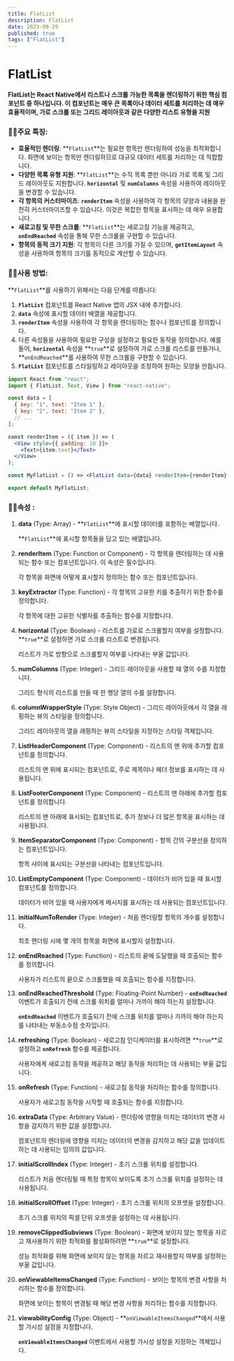 ```yaml
---
title: FlatList
description: FlatList
date: 2023-09-29
published: true
tags: ["FlatList"]
---
```


# **FlatList**

**FlatList는 React Native에서 리스트나 스크롤 가능한 목록을 렌더링하기 위한 핵심 컴포넌트 중 하나입니다. 이 컴포넌트는 매우 큰 목록이나 데이터 세트를 처리하는 데 매우 효율적이며, 가로 스크롤 또는 그리드 레이아웃과 같은 다양한 리스트 유형을 지원**

### 🤳🏻**주요 특징:**

- **효율적인 렌더링**: **`FlatList`**는 필요한 항목만 렌더링하여 성능을 최적화합니다. 화면에 보이는 항목만 렌더링하므로 대규모 데이터 세트를 처리하는 데 적합합니다.
- **다양한 목록 유형 지원**: **`FlatList`**는 수직 목록 뿐만 아니라 가로 목록 및 그리드 레이아웃도 지원합니다. **`horizontal`** 및 **`numColumns`** 속성을 사용하여 레이아웃을 변경할 수 있습니다.
- **각 항목의 커스터마이즈**: **`renderItem`** 속성을 사용하여 각 항목의 모양과 내용을 완전히 커스터마이즈할 수 있습니다. 이것은 복잡한 항목을 표시하는 데 매우 유용합니다.
- **새로고침 및 무한 스크롤**: **`FlatList`**는 새로고침 기능을 제공하고, **`onEndReached`** 속성을 통해 무한 스크롤을 구현할 수 있습니다.
- **항목의 동적 크기 지원**: 각 항목이 다른 크기를 가질 수 있으며, **`getItemLayout`** 속성을 사용하여 항목의 크기를 동적으로 계산할 수 있습니다.

### 🤳🏻**사용 방법:**

**`FlatList`**를 사용하기 위해서는 다음 단계를 따릅니다:

1. **`FlatList`** 컴포넌트를 React Native 앱의 JSX 내에 추가합니다.
2. **`data`** 속성에 표시할 데이터 배열을 제공합니다.
3. **`renderItem`** 속성을 사용하여 각 항목을 렌더링하는 함수나 컴포넌트를 정의합니다.
4. 다른 속성들을 사용하여 필요한 구성을 설정하고 필요한 동작을 정의합니다. 예를 들어, **`horizontal`** 속성을 **`true`**로 설정하여 가로 스크롤 리스트를 만들거나, **`onEndReached`**를 사용하여 무한 스크롤을 구현할 수 있습니다.
5. **`FlatList`** 컴포넌트를 스타일링하고 레이아웃을 조정하여 원하는 모양을 만듭니다.

```jsx
import React from "react";
import { FlatList, Text, View } from "react-native";

const data = [
  { key: "1", text: "Item 1" },
  { key: "2", text: "Item 2" },
  // ...
];

const renderItem = ({ item }) => (
  <View style={{ padding: 10 }}>
    <Text>{item.text}</Text>
  </View>
);

const MyFlatList = () => <FlatList data={data} renderItem={renderItem} />;

export default MyFlatList;
```

### 🤳🏻속성 **:**

1. **data** (Type: Array) - **`FlatList`**에 표시할 데이터를 포함하는 배열입니다.

   **`FlatList`**에 표시할 항목들을 담고 있는 배열입니다.

2. **renderItem** (Type: Function or Component) - 각 항목을 렌더링하는 데 사용되는 함수 또는 컴포넌트입니다. 이 속성은 필수입니다.

   각 항목을 화면에 어떻게 표시할지 정의하는 함수 또는 컴포넌트입니다.

3. **keyExtractor** (Type: Function) - 각 항목의 고유한 키를 추출하기 위한 함수를 정의합니다.

   각 항목에 대한 고유한 식별자를 추출하는 함수를 지정합니다.

4. **horizontal** (Type: Boolean) - 리스트를 가로로 스크롤할지 여부를 설정합니다. **`true`**로 설정하면 가로 스크롤 리스트로 변경됩니다.

   리스트가 가로 방향으로 스크롤할지 여부를 나타내는 부울 값입니다.

5. **numColumns** (Type: Integer) - 그리드 레이아웃을 사용할 때 열의 수를 지정합니다.

   그리드 형식의 리스트를 만들 때 한 행당 열의 수를 설정합니다.

6. **columnWrapperStyle** (Type: Style Object) - 그리드 레이아웃에서 각 열을 래핑하는 뷰의 스타일을 정의합니다.

   그리드 레이아웃의 열을 래핑하는 뷰의 스타일을 지정하는 스타일 객체입니다.

7. **ListHeaderComponent** (Type: Component) - 리스트의 맨 위에 추가할 컴포넌트를 정의합니다.

   리스트의 맨 위에 표시되는 컴포넌트로, 주로 제목이나 헤더 정보를 표시하는 데 사용됩니다.

8. **ListFooterComponent** (Type: Component) - 리스트의 맨 아래에 추가할 컴포넌트를 정의합니다.

   리스트의 맨 아래에 표시되는 컴포넌트로, 추가 정보나 더 많은 항목을 표시하는 데 사용됩니다.

9. **ItemSeparatorComponent** (Type: Component) - 항목 간의 구분선을 정의하는 컴포넌트입니다.

   항목 사이에 표시되는 구분선을 나타내는 컴포넌트입니다.

10. **ListEmptyComponent** (Type: Component) - 데이터가 비어 있을 때 표시할 컴포넌트를 정의합니다.

    데이터가 비어 있을 때 사용자에게 메시지를 표시하는 데 사용되는 컴포넌트입니다.

11. **initialNumToRender** (Type: Integer) - 처음 렌더링할 항목의 개수를 설정합니다.

    최초 렌더링 시에 몇 개의 항목을 화면에 표시할지 설정합니다.

12. **onEndReached** (Type: Function) - 리스트의 끝에 도달했을 때 호출되는 함수를 정의합니다.

    사용자가 리스트의 끝으로 스크롤했을 때 호출되는 함수를 지정합니다.

13. **onEndReachedThreshold** (Type: Floating-Point Number) - **`onEndReached`** 이벤트가 호출되기 전에 스크롤 위치를 얼마나 가까이 해야 하는지 설정합니다.

    **`onEndReached`** 이벤트가 호출되기 전에 스크롤 위치를 얼마나 가까이 해야 하는지를 나타내는 부동소수점 숫자입니다.

14. **refreshing** (Type: Boolean) - 새로고침 인디케이터를 표시하려면 **`true`**로 설정하고 **`onRefresh`** 함수를 제공합니다.

    사용자에게 새로고침 동작을 제공하고 해당 동작을 처리하는 데 사용되는 부울 값입니다.

15. **onRefresh** (Type: Function) - 새로고침 동작을 처리하는 함수를 정의합니다.

    사용자가 새로고침 동작을 시작할 때 호출되는 함수를 지정합니다.

16. **extraData** (Type: Arbitrary Value) - 렌더링에 영향을 미치는 데이터의 변경 사항을 감지하기 위한 값을 설정합니다.

    컴포넌트의 렌더링에 영향을 미치는 데이터의 변경을 감지하고 해당 값을 업데이트하는 데 사용되는 임의의 값입니다.

17. **initialScrollIndex** (Type: Integer) - 초기 스크롤 위치를 설정합니다.

    리스트가 처음 렌더링될 때 특정 항목이 보이도록 초기 스크롤 위치를 설정하는 데 사용됩니다.

18. **initialScrollOffset** (Type: Integer) - 초기 스크롤 위치의 오프셋을 설정합니다.

    초기 스크롤 위치의 픽셀 단위 오프셋을 설정하는 데 사용됩니다.

19. **removeClippedSubviews** (Type: Boolean) - 화면에 보이지 않는 항목을 자르고 재사용하기 위한 최적화를 활성화하려면 **`true`**로 설정합니다.

    성능 최적화를 위해 화면에 보이지 않는 항목을 자르고 재사용할지 여부를 설정하는 부울 값입니다.

20. **onViewableItemsChanged** (Type: Function) - 보이는 항목의 변경 사항을 처리하는 함수를 정의합니다.

    화면에 보이는 항목이 변경될 때 해당 변경 사항을 처리하는 함수를 지정합니다.

21. **viewabilityConfig** (Type: Object) - **`onViewableItemsChanged`**에서 사용할 가시성 설정을 지정합니다.

    **`onViewableItemsChanged`** 이벤트에서 사용할 가시성 설정을 지정하는 객체입니다.
